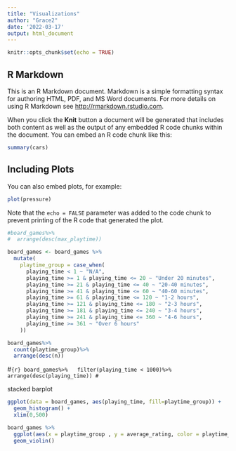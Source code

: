 ```yaml
---
title: "Visualizations"
author: "Grace2"
date: '2022-03-17'
output: html_document 
---
```


```r
knitr::opts_chunk$set(echo = TRUE) 
```

## R Markdown

This is an R Markdown document. Markdown is a simple formatting syntax for authoring HTML, PDF, and MS Word documents. For more details on using R Markdown see <http://rmarkdown.rstudio.com>.

When you click the **Knit** button a document will be generated that includes both content as well as the output of any embedded R code chunks within the document. You can embed an R code chunk like this:

```r
summary(cars)
```

## Including Plots

You can also embed plots, for example:

```r
plot(pressure)
```

Note that the `echo = FALSE` parameter was added to the code chunk to prevent printing of the R code that generated the plot.

```r
#board_games%>%
#  arrange(desc(max_playtime))

board_games <- board_games %>%
  mutate(
    playtime_group = case_when(
      playing_time < 1 ~ "N/A",
      playing_time >= 1 & playing_time <= 20 ~ "Under 20 minutes",
      playing_time >= 21 & playing_time <= 40 ~ "20-40 minutes",
      playing_time >= 41 & playing_time <= 60 ~ "40-60 minutes",
      playing_time >= 61 & playing_time <= 120 ~ "1-2 hours",
      playing_time >= 121 & playing_time <= 180 ~ "2-3 hours",
      playing_time >= 181 & playing_time <= 240 ~ "3-4 hours",
      playing_time >= 241 & playing_time <= 360 ~ "4-6 hours",
      playing_time >= 361 ~ "Over 6 hours"
    ))
```

```r
board_games%>%
  count(playtime_group)%>%
  arrange(desc(n))
```


#```{r}
board_games%>%
  filter(playing_time < 1000)%>%
  arrange(desc(playing_time))
#```

stacked barplot
 

```r
ggplot(data = board_games, aes(playing_time, fill=playtime_group)) +
  geom_histogram() +
  xlim(0,500)
```
```r
board_games %>% 
  ggplot(aes(x = playtime_group , y = average_rating, color = playtime_group)) +
  geom_violin()
```
